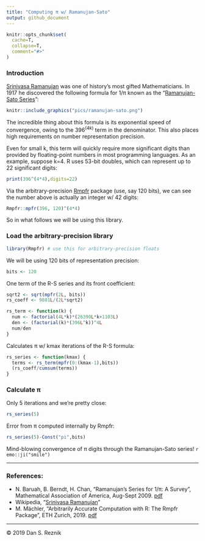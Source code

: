 ```yaml
---
title: "Computing π w/ Ramanujan-Sato"
output: github_document
---
```


```r
knitr::opts_chunk$set(
  cache=T,
  collapse=T,
  comment="#>"
)
```

### Introduction

[Srinivasa Ramanujan](https://en.wikipedia.org/wiki/Srinivasa_Ramanujan) was one of history's most gifted Mathematicians. In 1917 he discovered the following formula for 1/π known as the "[Ramanujan-Sato Series](https://en.wikipedia.org/wiki/Ramanujan%E2%80%93Sato_series)": 

```r
knitr::include_graphics("pics/ramanujan-sato.png")
```

The incredible thing about this formula is its exponential speed of convergence, owing to the $396^(4k)$ term in the denominator. This also places high requirements on number representation precision.

Even for small k, this term will quickly require more significant digits than provided by floating-point numbers in most programming languages. As an example, suppose k=4. R uses 53-bit doubles, which can represent up to 22 significant digits:

```r
print(396^(4*4),digits=22)
```

Via the arbitrary-precision [Rmpfr](https://cran.r-project.org/web/packages/Rmpfr/vignettes/Rmpfr-pkg.pdf) package (use, say 120 bits), we can see the number above is actually an integer w/ 42 digits:

```r
Rmpfr::mpfr(396, 120)^(4*4)
```

So in what follows we will be using this library.

### Load the arbitrary-precision library

```r
library(Rmpfr) # use this for arbitrary-precision floats
```

We will be using 120 bits of representation precision:

```r
bits <- 120
```

One term of the R-S series and its front coefficient:

```r
sqrt2 <- sqrt(mpfr(2L, bits))
rs_coeff <- 9801L/(2L*sqrt2)

rs_term <- function(k) {
  num <- factorial(4L*k)*(26390L*k+1103L)
  den <- (factorial(k)*(396L^k))^4L
  num/den
}
```

Calculates π w/ kmax iterations of the R-S formula:

```r
rs_series <- function(kmax) {
  terms <- rs_term(mpfr(0:(kmax-1),bits))
  (rs_coeff/cumsum(terms))
}
```

### Calculate π

Only 5 iterations and we're pretty close:

```r
rs_series(5)
```

Error from π computed internally by Rmpfr:

```r
rs_series(5)-Const("pi",bits)
```

Mind-blowing convergence of π digits through the Ramanujan-Sato series! `r emo::ji("smile")`

***

### References:

* N. Baruah, B. Berndt, H. Chan, "Ramanujan’s Series for 1/π: A Survey", Mathematical Association of America, Aug-Sept 2009. [pdf](https://faculty.math.illinois.edu/~berndt/articles/monthly567-587.pdf)
* Wikipedia, "[Srinivasa Ramanujan](https://en.wikipedia.org/wiki/Srinivasa_Ramanujan)"
* M. Mächler, "Arbitrarily Accurate Computation with R: The Rmpfr Package", ETH Zurich, 2019. [pdf](https://cran.r-project.org/web/packages/Rmpfr/vignettes/Rmpfr-pkg.pdf)

***

© 2019 Dan S. Reznik

